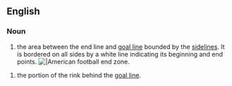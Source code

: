 ==English==
{{wikipedia}}

===Noun===
{{en-noun|sg=[[end]] [[zone]]}}

# {{American football}} the area between the end line and [[goal line]] bounded by the [[sideline]]s. It is bordered on all sides by a white line indicating its beginning and end points. [[Image:120107-LA-USC-UCLA05-TDMcKnight.jpg|thumb||American football end zone.]]

# {{field hockey}} the portion of the rink behind the [[goal line]].